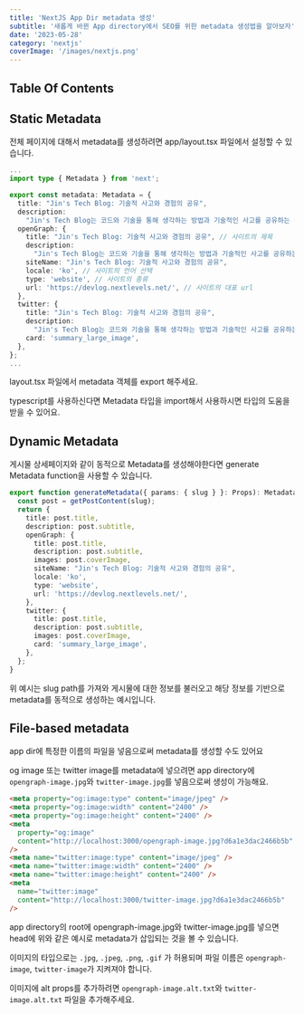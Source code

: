 ```yaml
---
title: 'NextJS App Dir metadata 생성'
subtitle: '새롭게 바뀐 App directory에서 SEO를 위한 metadata 생성법을 알아보자'
date: '2023-05-28'
category: 'nextjs'
coverImage: '/images/nextjs.png'
---
```


## Table Of Contents

## Static Metadata

전체 페이지에 대해서 metadata를 생성하려면 app/layout.tsx 파일에서 설정할 수 있습니다.

```ts
...
import type { Metadata } from 'next';

export const metadata: Metadata = {
  title: "Jin's Tech Blog: 기술적 사고와 경험의 공유",
  description:
    "Jin's Tech Blog는 코드와 기술을 통해 생각하는 방법과 기술적인 사고를 공유하는 블로그입니다.",
  openGraph: {
    title: "Jin's Tech Blog: 기술적 사고와 경험의 공유", // 사이트의 제목
    description:
      "Jin's Tech Blog는 코드와 기술을 통해 생각하는 방법과 기술적인 사고를 공유하는 블로그입니다.", // 사이트 설명
    siteName: "Jin's Tech Blog: 기술적 사고와 경험의 공유",
    locale: 'ko', // 사이트의 언어 선택
    type: 'website', // 사이트의 종류
    url: 'https://devlog.nextlevels.net/', // 사이트의 대표 url
  },
  twitter: {
    title: "Jin's Tech Blog: 기술적 사고와 경험의 공유",
    description:
      "Jin's Tech Blog는 코드와 기술을 통해 생각하는 방법과 기술적인 사고를 공유하는 블로그입니다.",
    card: 'summary_large_image',
  },
};
...
```

layout.tsx 파일에서 metadata 객체를 export 해주세요.

typescript를 사용하신다면 Metadata 타입을 import해서 사용하시면 타입의 도움을 받을 수 있어요.

## Dynamic Metadata

게시물 상세페이지와 같이 동적으로 Metadata를 생성해야한다면 generate Metadata function을 사용할 수 있습니다.

```ts
export function generateMetadata({ params: { slug } }: Props): Metadata {
  const post = getPostContent(slug);
  return {
    title: post.title,
    description: post.subtitle,
    openGraph: {
      title: post.title,
      description: post.subtitle,
      images: post.coverImage,
      siteName: "Jin's Tech Blog: 기술적 사고와 경험의 공유",
      locale: 'ko',
      type: 'website',
      url: 'https://devlog.nextlevels.net/',
    },
    twitter: {
      title: post.title,
      description: post.subtitle,
      images: post.coverImage,
      card: 'summary_large_image',
    },
  };
}
```

위 예시는 slug path를 가져와 게시물에 대한 정보를 불러오고 해당 정보를 기반으로 metadata를 동적으로 생성하는 예시입니다.

## File-based metadata

app dir에 특정한 이름의 파일을 넣음으로써 metadata를 생성할 수도 있어요

og image 또는 twitter image를 metadata에 넣으려면 app directory에 `opengraph-image.jpg`와 `twitter-image.jpg`를 넣음으로써 생성이 가능해요.

```html
<meta property="og:image:type" content="image/jpeg" />
<meta property="og:image:width" content="2400" />
<meta property="og:image:height" content="2400" />
<meta
  property="og:image"
  content="http://localhost:3000/opengraph-image.jpg?d6a1e3dac2466b5b"
/>
<meta name="twitter:image:type" content="image/jpeg" />
<meta name="twitter:image:width" content="2400" />
<meta name="twitter:image:height" content="2400" />
<meta
  name="twitter:image"
  content="http://localhost:3000/twitter-image.jpg?d6a1e3dac2466b5b"
/>
```

app directory의 root에 opengraph-image.jpg와 twitter-image.jpg를 넣으면 head에 위와 같은 예시로 metadata가 삽입되는 것을 볼 수 있습니다.

이미지의 타입으로는 `.jpg`, `.jpeg`, `.png`, `.gif` 가 허용되며 파일 이름은 `opengraph-image`, `twitter-image`가 지켜져야 합니다.

이미지에 alt props를 추가하려면 `opengraph-image.alt.txt`와 `twitter-image.alt.txt` 파일을 추가해주세요.
